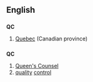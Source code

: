 ==English==

==={{abbreviation}}===
'''QC'''
#[[Quebec]] (Canadian province)

==={{initialism}}===
'''QC'''

# [[Queen's Counsel]]
# [[quality]] [[control]]
